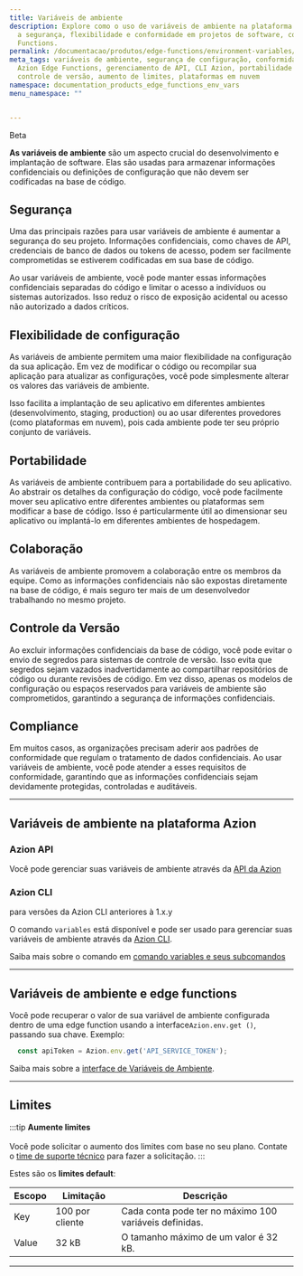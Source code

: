 ```yaml
---
title: Variáveis de ambiente
description: Explore como o uso de variáveis de ambiente na plataforma Azion aumenta
  a segurança, flexibilidade e conformidade em projetos de software, com foco em Edge
  Functions.
permalink: /documentacao/produtos/edge-functions/environment-variables/
meta_tags: variáveis de ambiente, segurança de configuração, conformidade de dados,
  Azion Edge Functions, gerenciamento de API, CLI Azion, portabilidade de aplicativos,
  controle de versão, aumento de limites, plataformas em nuvem
namespace: documentation_products_edge_functions_env_vars
menu_namespace: ""


---
```



<Tag severity="info" client:only="vue">
  Beta
</Tag>

**As variáveis de ambiente** são um aspecto crucial do desenvolvimento e implantação de software. Elas são usadas para armazenar informações confidenciais ou definições de configuração que não devem ser codificadas na base de código.

## Segurança

Uma das principais razões para usar variáveis de ambiente é aumentar a segurança do seu projeto. Informações confidenciais, como chaves de API, credenciais de banco de dados ou tokens de acesso, podem ser facilmente comprometidas se estiverem codificadas em sua base de código.

Ao usar variáveis de ambiente, você pode manter essas informações confidenciais separadas do código e limitar o acesso a indivíduos ou sistemas autorizados. Isso reduz o risco de exposição acidental ou acesso não autorizado a dados críticos.

## Flexibilidade de configuração

As variáveis de ambiente permitem uma maior flexibilidade na configuração da sua aplicação. Em vez de modificar o código ou recompilar sua aplicação para atualizar as configurações, você pode simplesmente alterar os valores das variáveis de ambiente.

Isso facilita a implantação de seu aplicativo em diferentes ambientes (desenvolvimento, staging, production) ou ao usar diferentes provedores (como plataformas em nuvem), pois cada ambiente pode ter seu próprio conjunto de variáveis.

## Portabilidade

As variáveis de ambiente contribuem para a portabilidade do seu aplicativo. Ao abstrair os detalhes da configuração do código, você pode facilmente mover seu aplicativo entre diferentes ambientes ou plataformas sem modificar a base de código. Isso é particularmente útil ao dimensionar seu aplicativo ou implantá-lo em diferentes ambientes de hospedagem.

## Colaboração

As variáveis de ambiente promovem a colaboração entre os membros da equipe. Como as informações confidenciais não são expostas diretamente na base de código, é mais seguro ter mais de um desenvolvedor trabalhando no mesmo projeto.

## Controle da Versão

Ao excluir informações confidenciais da base de código, você pode evitar o envio de segredos para sistemas de controle de versão. Isso evita que segredos sejam vazados inadvertidamente ao compartilhar repositórios de código ou durante revisões de código. Em vez disso, apenas os modelos de configuração ou espaços reservados para variáveis de ambiente são comprometidos, garantindo a segurança de informações confidenciais.

## Compliance

Em muitos casos, as organizações precisam aderir aos padrões de conformidade que regulam o tratamento de dados confidenciais. Ao usar variáveis de ambiente, você pode atender a esses requisitos de conformidade, garantindo que as informações confidenciais sejam devidamente protegidas, controladas e auditáveis.

---

## Variáveis de ambiente na plataforma Azion

### Azion API

Você pode gerenciar suas variáveis de ambiente através da [API da Azion](https://api.azion.com/)

### Azion CLI

<Tag severity="info" client:only="vue">
  para versões da Azion CLI anteriores à 1.x.y
</Tag>

O comando `variables` está disponível e pode ser usado para gerenciar suas variáveis de ambiente através da [Azion CLI](/pt-br/documentacao/produtos/cli/variables/).

Saiba mais sobre o comando em [comando variables e seus subcomandos](/pt-br/documentacao/produtos/cli/variables/)

---

## Variáveis de ambiente e edge functions

Você pode recuperar o valor de sua variável de ambiente configurada dentro de uma edge function usando a interface`Azion.env.get ()`, passando sua chave. Exemplo:

```javascript
  const apiToken = Azion.env.get('API_SERVICE_TOKEN');
```

Saiba mais sobre a [interface de Variáveis de Ambiente](/pt-br/documentacao/produtos/edge-application/edge-functions/runtime/api-reference/metadata/).

---

## Limites

:::tip
**Aumente limites** <br></br>
Você pode solicitar o aumento dos limites com base no seu plano. Contate o [time de suporte técnico](/pt-br/documentacao/servicos/suporte/) para fazer a solicitação.
:::

Estes são os **limites default**:

| Escopo | Limitação | Descrição |
| - | - | - |
| Key | 100 por cliente | Cada conta pode ter no máximo 100 variáveis definidas. |
| Value | 32 kB | O tamanho máximo de um valor é 32 kB. |


---

